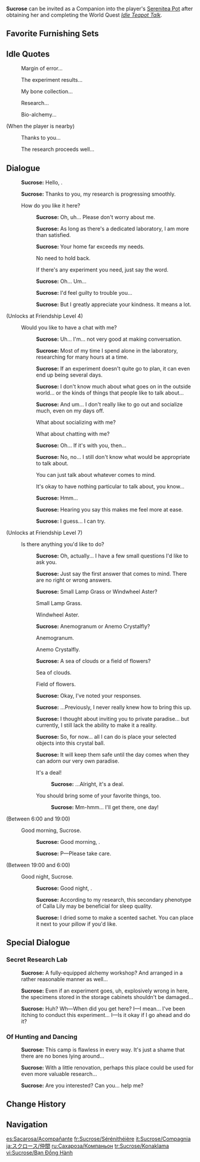 {{CharacterTabs}}
{{Furnishing Infobox
|title          = Sucrose
|id             = 368130
|image          = Character Sucrose Thumb.png
|category       = Companion
|subcategory    = Companion
|quality        = 4
|adeptal_energy = 300
|load           = 1200
|description    = Character In-Residence
}}
'''Sucrose''' can be invited as a Companion into the player's [[Serenitea Pot]] after obtaining her and completing the World Quest ''[[Idle Teapot Talk]]''.

==Favorite Furnishing Sets==
{{HousingCompanion|favorite}}
{{Companion Favor Table}}

==Idle Quotes==
{{Dialogue Start}}
: {{DIcon|Idle}} Margin of error...
: {{DIcon|Idle}} The experiment results...
: {{DIcon|Idle}} My bone collection...
: {{DIcon|Idle}} Research...
: {{DIcon|Idle}} Bio-alchemy...

;(When the player is nearby)
: {{DIcon|Idle}} Thanks to you...
: {{DIcon|Idle}} The research proceeds well...
{{Dialogue End}}

==Dialogue==
{{Dialogue Start}}
:{{A|vo sucrose mimitomo hello 01.ogg}} '''Sucrose:''' Hello, {{Traveler}}.
:{{A|vo sucrose mimitomo hello 02.ogg}} '''Sucrose:''' Thanks to you, my research is progressing smoothly.
:{{DIcon}} How do you like it here?
::{{A|vo sucrose mimitomo friendship1 01.ogg}} '''Sucrose:''' Oh, uh... Please don't worry about me.
::{{A|vo sucrose mimitomo friendship1 02.ogg}} '''Sucrose:''' As long as there's a dedicated laboratory, I am more than satisfied.
::{{A|vo sucrose mimitomo friendship1 03.ogg}} '''Sucrose:''' Your home far exceeds my needs.
::{{DIcon}} No need to hold back.
::{{DIcon}} If there's any experiment you need, just say the word.
::{{A|vo sucrose mimitomo friendship1 04.ogg}} '''Sucrose:''' Oh... Um...
::{{A|vo sucrose mimitomo friendship1 05.ogg}} '''Sucrose:''' I'd feel guilty to trouble you...
::{{A|vo sucrose mimitomo friendship1 06.ogg}} '''Sucrose:''' But I greatly appreciate your kindness. It means a lot.
;(Unlocks at Friendship Level 4)
:{{DIcon}} Would you like to have a chat with me?
::{{A|vo sucrose mimitomo friendship2 01.ogg}} '''Sucrose:''' Uh... I'm... not very good at making conversation.
::{{A|vo sucrose mimitomo friendship2 02.ogg}} '''Sucrose:''' Most of my time I spend alone in the laboratory, researching for many hours at a time.
::{{A|vo sucrose mimitomo friendship2 03.ogg}} '''Sucrose:''' If an experiment doesn't quite go to plan, it can even end up being several days.
::{{A|vo sucrose mimitomo friendship2 04.ogg}} '''Sucrose:''' I don't know much about what goes on in the outside world... or the kinds of things that people like to talk about...
::{{A|vo sucrose mimitomo friendship2 05.ogg}} '''Sucrose:''' And um... I don't really like to go out and socialize much, even on my days off.
::{{DIcon}} What about socializing with me?
::{{DIcon}} What about chatting with me?
::{{A|vo sucrose mimitomo friendship2 06.ogg}} '''Sucrose:''' Oh... If it's with you, then...
::{{A|vo sucrose mimitomo friendship2 07.ogg}} '''Sucrose:''' No, no... I still don't know what would be appropriate to talk about.
::{{DIcon}} You can just talk about whatever comes to mind.
::{{DIcon}} It's okay to have nothing particular to talk about, you know...
::{{A|vo sucrose mimitomo friendship2 08.ogg}} '''Sucrose:''' Hmm...
::{{A|vo sucrose mimitomo friendship2 09.ogg}} '''Sucrose:''' Hearing you say this makes me feel more at ease.
::{{A|vo sucrose mimitomo friendship2 10.ogg}} '''Sucrose:''' I guess... I can try.
;(Unlocks at Friendship Level 7)
:{{DIcon}} Is there anything you'd like to do?
::{{A|vo sucrose mimitomo friendship3 01.ogg}} '''Sucrose:''' Oh, actually... I have a few small questions I'd like to ask you.
::{{A|vo sucrose mimitomo friendship3 02.ogg}} '''Sucrose:''' Just say the first answer that comes to mind. There are no right or wrong answers.
::{{A|vo sucrose mimitomo friendship3 03.ogg}} '''Sucrose:''' Small Lamp Grass or Windwheel Aster?
::{{DIcon}} Small Lamp Grass.
::{{DIcon}} Windwheel Aster.
::{{A|vo sucrose mimitomo friendship3 04.ogg}} '''Sucrose:''' Anemogranum or Anemo Crystalfly?
::{{DIcon}} Anemogranum.
::{{DIcon}} Anemo Crystalfly.
::{{A|vo sucrose mimitomo friendship3 05.ogg}} '''Sucrose:''' A sea of clouds or a field of flowers?
::{{DIcon}} Sea of clouds.
::{{DIcon}} Field of flowers.
::{{A|vo sucrose mimitomo friendship3 06.ogg}} '''Sucrose:''' Okay, I've noted your responses.
::{{A|vo sucrose mimitomo friendship3 07.ogg}} '''Sucrose:''' ...Previously, I never really knew how to bring this up.
::{{A|vo sucrose mimitomo friendship3 08.ogg}} '''Sucrose:''' I thought about inviting you to private paradise... but currently, I still lack the ability to make it a reality.
::{{A|vo sucrose mimitomo friendship3 09.ogg}} '''Sucrose:''' So, for now... all I can do is place your selected objects into this crystal ball.
::{{A|vo sucrose mimitomo friendship3 10.ogg}} '''Sucrose:''' It will keep them safe until the day comes when they can adorn our very own paradise.
::{{DIcon}} It's a deal!
:::{{A|vo sucrose mimitomo friendship3 11a.ogg}} '''Sucrose:''' ...Alright, it's a deal.
::{{DIcon}} You should bring some of your favorite things, too.
:::{{A|vo sucrose mimitomo friendship3 11b.ogg}} '''Sucrose:''' Mm-hmm... I'll get there, one day!
;<nowiki>(Between 6:00 and 19:00)</nowiki>
:{{DIcon}} Good morning, Sucrose.
::{{A|vo sucrose mimitomo morning 01.ogg}} '''Sucrose:''' Good morning, {{Traveler}}.
::{{A|vo sucrose mimitomo morning 02.ogg}} '''Sucrose:''' P&mdash;Please take care.
;<nowiki>(Between 19:00 and 6:00)</nowiki>
:{{DIcon}} Good night, Sucrose.
::{{A|vo sucrose mimitomo night 01.ogg}} '''Sucrose:''' Good night, {{Traveler}}.
::{{A|vo sucrose mimitomo night 02.ogg}} '''Sucrose:''' According to my research, this secondary phenotype of Calla Lily may be beneficial for sleep quality.
::{{A|vo sucrose mimitomo night 03.ogg}} '''Sucrose:''' I dried some to make a scented sachet. You can place it next to your pillow if you'd like.
{{Dialogue End}}

==Special Dialogue==
{{HousingCompanion|special}}

===Secret Research Lab===
{{Dialogue Start}}
:{{A|vo mimitomo md sucrose alchemy 01.ogg}} '''Sucrose:''' A fully-equipped alchemy workshop? And arranged in a rather reasonable manner as well...
:{{A|vo mimitomo md sucrose alchemy 02.ogg}} '''Sucrose:''' Even if an experiment goes, uh, explosively wrong in here, the specimens stored in the storage cabinets shouldn't be damaged...
:{{A|vo mimitomo md sucrose alchemy 03.ogg}} '''Sucrose:''' Huh? Wh&mdash;When did you get here? I&mdash;I mean... I've been itching to conduct this experiment... I&mdash;Is it okay if I go ahead and do it?
{{Dialogue End}}

===Of Hunting and Dancing===
{{Dialogue Start}}
:{{A|vo mimitomo md sucrose hillichurl 01.ogg}} '''Sucrose:''' This camp is flawless in every way. It's just a shame that there are no bones lying around...
:{{A|vo mimitomo md sucrose hillichurl 02.ogg}} '''Sucrose:''' With a little renovation, perhaps this place could be used for even more valuable research...
:{{A|vo mimitomo md sucrose hillichurl 03.ogg}} '''Sucrose:''' Are you interested? Can you... help me?
{{Dialogue End}}

==Change History==
{{Change History|1.6}}

==Navigation==
{{Furnishing Navbox/Living|Companion}}

[[es:Sacarosa/Acompañante]]
[[fr:Sucrose/Sérénithéière]]
[[it:Sucrose/Compagnia]]
[[ja:スクロース/仲間]]
[[ru:Сахароза/Компаньон]]
[[tr:Sucrose/Konaklama]]
[[vi:Sucrose/Bạn Đồng Hành]]